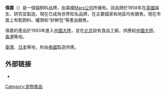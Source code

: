 '''偉嘉'''（{{lang-en|Whiskas}}）是一個貓飼料品牌，由美國[[瑪氏食品|Mars公司]]所擁有。該品牌於1958年在[[英國|英國]]誕生、研究並製造。現在已成為世界知名品牌，在主要國家和地區均有銷售。現在市面上有乾飼料、罐頭和“妙鮮包”等產品銷售。

偉嘉的產品於1993年進入[[中國大陸|中國大陸]]，並在[[北京|北京]]設有食品工廠，供應給[[中國大陸|中國大陸]]、[[香港|香港]]等地。

[[臺灣|臺灣]]、[[日本|日本]]等地，則由[[泰國|泰國]]製造供應。

==外部链接==
* {{Official websites|http://www.whiskas.com/|美國|http://www.whiskas.com.tw/|臺灣|http://kalkan.jp/|日本}}

{{stub}}
[[Category:宠物食品|Category:宠物食品]]